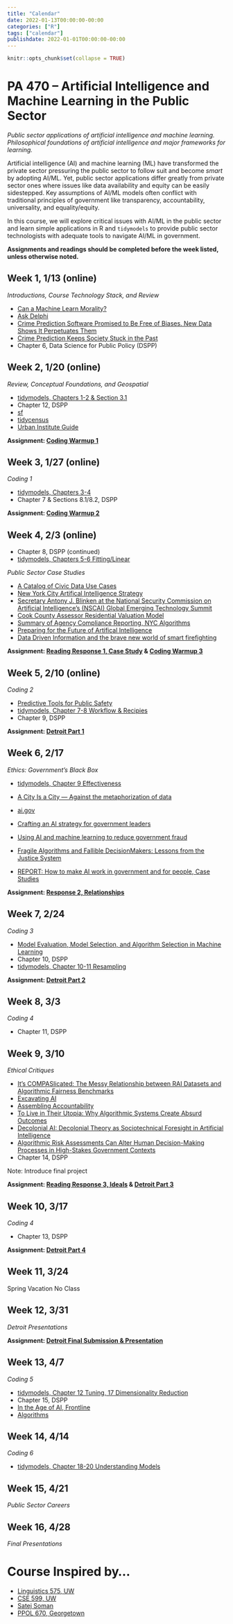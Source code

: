 ```yaml
---
title: "Calendar"
date: 2022-01-13T00:00:00-00:00
categories: ["R"]
tags: ["calendar"]
publishdate: 2022-01-01T00:00:00-00:00
---
```


```r
knitr::opts_chunk$set(collapse = TRUE)
```

# PA 470 – Artificial Intelligence and Machine Learning in the Public Sector

*Public sector applications of artificial intelligence and machine learning. Philosophical foundations of artificial intelligence and major frameworks for learning.*

Artificial intelligence (AI) and machine learning (ML) have transformed the private sector pressuring the public sector to follow suit and become *smart* by adopting AI/ML. 
Yet, public sector applications differ greatly from private sector ones where issues like data availability and equity can be easily sidestepped.
Key assumptions of AI/ML models often conflict with traditional principles of government like transparency, accountability, universality, and equality/equity. 

In this course, we will explore critical issues with AI/ML in the public sector and learn simple applications in R and `tidymodels` to provide public sector technologists with adequate tools to navigate AI/ML in government.

**Assignments and readings should be completed before the week listed, unless otherwise noted.**

## Week 1, 1/13 (online)

*Introductions, Course Technology Stack, and Review*

- [Can a Machine Learn Morality?](https://www.nytimes.com/2021/11/19/technology/can-a-machine-learn-morality.html)
- [Ask Delphi](https://delphi.allenai.org/?a1=Women+are+better+than+men.)
- [Crime Prediction Software Promised to Be Free of Biases. New Data Shows It Perpetuates Them](https://themarkup.org/prediction-bias/2021/12/02/crime-prediction-software-promised-to-be-free-of-biases-new-data-shows-it-perpetuates-them)
- [Crime Prediction Keeps Society Stuck in the Past](https://www.wired.com/story/crime-prediction-racist-history/)
- Chapter 6, Data Science for Public Policy (DSPP)

## Week 2, 1/20 (online)

*Review, Conceptual Foundations, and Geospatial*

- [tidymodels, Chapters 1-2 & Section 3.1](https://www.tmwr.org/index.html)
- Chapter 12, DSPP
- [sf](https://r-spatial.github.io/sf/)
- [tidycensus](https://walker-data.com/tidycensus/)
- [Urban Institute Guide](https://urbaninstitute.github.io/r-at-urban/mapping.html#Introduction)

**Assignment: [Coding Warmup 1](/coding-warmup-1)**

## Week 3, 1/27 (online)

*Coding 1*

- [tidymodels, Chapters 3-4](https://www.tmwr.org/index.html)
- Chapter 7 & Sections 8.1/8.2, DSPP

**Assignment: [Coding Warmup 2](/coding-warmup-2)**

## Week 4, 2/3 (online)

- Chapter 8, DSPP (continued)
- [tidymodels, Chapters 5-6 Fitting/Linear](https://www.tmwr.org/index.html)

*Public Sector Case Studies*

- [A Catalog of Civic Data Use Cases](https://datasmart.ash.harvard.edu/news/article/how-can-data-and-analytics-be-used-to-enhance-city-operations-723)
- [New York City Artifical Intelligence Strategy](https://www1.nyc.gov/assets/cto/downloads/ai-strategy/nyc_ai_strategy.pdf)
- [Secretary Antony J. Blinken at the National Security Commission on Artificial Intelligence’s (NSCAI) Global Emerging Technology Summit](https://www.state.gov/secretary-antony-j-blinken-at-the-national-security-commission-on-artificial-intelligences-nscai-global-emerging-technology-summit/)
- [Cook County Assessor Residential Valuation Model](https://gitlab.com/ccao-data-science---modeling/models/ccao_res_avm/-/tree/2021-assessment-year)
- [Summary of Agency Compliance Reporting, NYC Algorithms](https://www1.nyc.gov/assets/ampo/downloads/pdf/AMPO-CY-2020-Agency-Compliance-Reporting.pdf)
- [Preparing for the Future of Artifical Intelligence](https://obamawhitehouse.archives.gov/sites/default/files/whitehouse_files/microsites/ostp/NSTC/preparing_for_the_future_of_ai.pdf)
- [Data Driven Information and the brave new world of smart firefighting](https://www.nfpa.org/-/media/Files/News-and-Research/Resources/Research-Foundation/Current-projects/Smart-FF/SmartFFNFPAJournalDataDriven.ashx)

**Assignment: [Reading Response 1, Case Study](/reading-response-1) & [Coding Warmup 3](/coding-warmup-3)**

## Week 5, 2/10 (online)

*Coding 2*

- [Predictive Tools for Public Safety](https://datasmart.ash.harvard.edu/news/article/predictive-tools-for-public-safety-506)
- [tidymodels, Chapter 7-8 Workflow & Recipies](https://www.tmwr.org/index.html)
- Chapter 9, DSPP

**Assignment: [Detroit Part 1](/detroit)**

## Week 6, 2/17

*Ethics: Government's Black Box*

- [tidymodels, Chapter 9 Effectiveness](https://www.tmwr.org/index.html)

- [A City Is a City — Against the metaphorization of data](https://everestpipkin.medium.com/a-city-is-a-city-against-the-metaphorization-of-data-2139be087a71)
- [ai.gov](https://www.ai.gov/)
- [Crafting an AI strategy for government leaders](https://www2.deloitte.com/us/en/insights/industry/public-sector/ai-strategy-for-government-leaders.html)
- [Using AI and machine learning to reduce government fraud](https://www.brookings.edu/research/using-ai-and-machine-learning-to-reduce-government-fraud/)
- [Fragile Algorithms and Fallible DecisionMakers: Lessons from the Justice System](https://pubs.aeaweb.org/doi/pdfplus/10.1257/jep.35.4.71)
- [REPORT: How to make AI work in government and for people, Case Studies](https://www.centreforpublicimpact.org/insights/how-to-make-ai-work-in-government-and-for-people)

**Assignment: [Response 2, Relationships](reading-response-2)**

## Week 7, 2/24

*Coding 3*

- [Model Evaluation, Model Selection, and Algorithm Selection in Machine Learning](https://arxiv.org/pdf/1811.12808.pdf)
- Chapter 10, DSPP
- [tidymodels, Chapter 10-11 Resampling](https://www.tmwr.org/index.html)

**Assignment: [Detroit Part 2](/detroit)**

## Week 8, 3/3

*Coding 4*

- Chapter 11, DSPP

## Week 9, 3/10

*Ethical Critiques*

- [It's COMPASlicated: The Messy Relationship between RAI Datasets and Algorithmic Fairness Benchmarks](https://arxiv.org/abs/2106.05498)
- [Excavating AI](https://excavating.ai/)
- [Assembling Accountability](https://datasociety.net/wp-content/uploads/2021/06/Assembling-Accountability.pdf)
- [To Live in Their Utopia: Why Algorithmic Systems Create Absurd Outcomes](https://ali-alkhatib.com/papers/chi/utopia/utopia.pdf)
- [Decolonial AI: Decolonial Theory as Sociotechnical Foresight in Artificial Intelligence](https://arxiv.org/pdf/2007.04068.pdf)
- [Algorithmic Risk Assessments Can Alter Human Decision-Making Processes in High-Stakes Government Contexts](https://www.benzevgreen.com/wp-content/uploads/2021/08/21-cscw.pdf)
- Chapter 14, DSPP

Note: Introduce final project

**Assignment: [Reading Response 3, Ideals](reading-response-3) & [Detroit Part 3](/detroit)**

## Week 10, 3/17

*Coding 4*

- Chapter 13, DSPP

**Assignment: [Detroit Part 4](/detroit)**


## Week 11, 3/24

Spring Vacation No Class

## Week 12, 3/31

*Detroit Presentations*

**Assignment: [Detroit Final Submission & Presentation](/detroit)**

## Week 13, 4/7

*Coding 5*

- [tidymodels, Chapter 12 Tuning, 17 Dimensionality Reduction](https://www.tmwr.org/index.html)
- Chapter 15, DSPP
- [In the Age of AI, Frontline](https://www.youtube.com/watch?v=5dZ_lvDgevk)
- [Algorithms](https://github.com/TheAlgorithms/Python)

## Week 14, 4/14

*Coding 6*

- [tidymodels, Chapter 18-20 Understanding Models](https://www.tmwr.org/index.html)

## Week 15, 4/21

*Public Sector Careers*

## Week 16, 4/28

*Final Presentations*

# Course Inspired by...

- [Linguistics 575, UW](https://faculty.washington.edu/ebender/2021_575/#foundations)
- [CSE 599, UW](https://uw-cse599p.github.io/calendar/)
- [Satej Soman](https://satejsoman.com/#/)
- [PPOL 670, Georgetown](https://github.com/SigmaMonstR/data-science)
